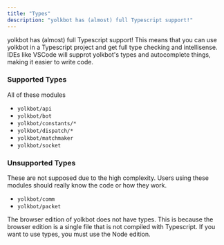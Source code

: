 ```yaml
---
title: "Types"
description: "yolkbot has (almost) full Typescript support!"
---
```


yolkbot has (almost) full Typescript support! This means that you can use yolkbot in a Typescript project and get full type checking and intellisense. IDEs like VSCode will supprot yolkbot's types and autocomplete things, making it easier to write code.

### Supported Types
All of these modules 
- `yolkbot/api`
- `yolkbot/bot`
- `yolkbot/constants/*`
- `yolkbot/dispatch/*`
- `yolkbot/matchmaker`
- `yolkbot/socket`

### Unsupported Types
These are not supposed due to the high complexity. Users using these modules should really know the code or how they work.

- `yolkbot/comm`
- `yolkbot/packet`

<Note>The browser edition of yolkbot does not have types. This is because the browser edition is a single file that is not compiled with Typescript. If you want to use types, you must use the Node edition.</Note>